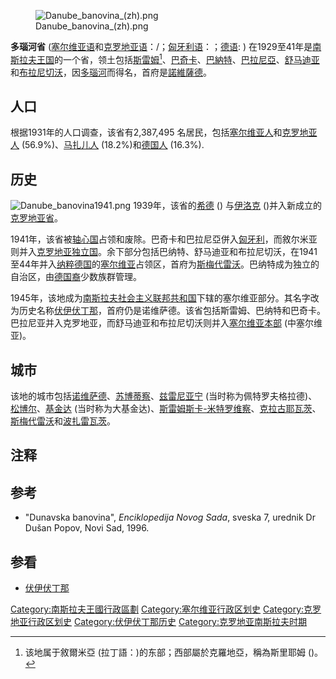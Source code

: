 {{Infobox Former Subdivision
|native_name            = Дунавска бановина<br/>''Dunavska banovina''
|conventional_long_name = 多瑙河省
|common_name            = Danube Banovina
|subdivision            = [[南斯拉夫王國#行政区划|省]]
|nation                 = [[南斯拉夫王国|南斯拉夫王国]]
|p1                     = 巴纳特、巴奇卡与巴兰尼亚省
|flag_p1                = Flag of the Kingdom of Yugoslavia.svg
|s1                     = 塞爾維亞救國政府
|flag_s1                = Flag of German Reich (1935–1945).svg
|s2                     = 伏伊伏丁那社会主义自治省
|flag_s2                = Flag of the Socialist Republic of Serbia.svg
|s3                     = 塞爾維亞社會主義共和國
|flag_s3                = Flag of the Socialist Republic of Serbia.svg
|s4                     = 克羅地亞社會主義共和國
|flag_s4                = Flag of SR Croatia.svg
|event_start            = 
|year_start             = 1929年
|date_start             = 1929年10月3日
|event_end              = 
|year_end               = 1941年
|date_end               = 1941年4月17日
|image_coat             = 
|image_map              = Locator map Danube Banovina in Yugoslavia 1929-1939.svg
|image_map_caption      = 1941年的多瑙河省
|capital                = [[諾維薩德|諾維薩德]]<small><br/>(1929–1941)</small><br/>[[斯梅代雷沃|斯梅代雷沃]]<br/><small>(1941)</small><ref>http://www.jasatomic.org/monografija/</ref>
|stat_area1             = 
|stat_pop1              = 
|stat_year1             = 
|category=
|today                  = {{flag|Serbia}}<br>{{flag|Croatia}}
|footnotes              = 
|estcat=南斯拉夫
}}

[[File:Danube_banovina_(zh).png|thumb]]

'''多瑙河省''' ([[塞尔维亚语|塞尔维亚语]]和[[克罗地亚语|克罗地亚语]]：''{{lang|sr|Дунавска бановина}}''/''{{lang|sr|Dunavska banovina}}''；[[匈牙利语|匈牙利语]]：''{{lang|hu|Dunai Bánság}}''；[[德语|德语]]: ''{{lang|de|Donau-Banschaft}}'') 在1929至41年是[[南斯拉夫王国|南斯拉夫王国]]的一个省，领土包括[[斯雷姆|斯雷姆]]<ref>该地属于敘爾米亞<!-- 參照拉丁語發音取字 --> (拉丁語：{{lang|la|Syrmia}})的东部；西部屬於克羅地亞，稱為斯里耶姆 ({{lang|hr|Srijem}})。</ref>、[[巴奇卡|巴奇卡]]、[[巴納特|巴納特]]、[[巴拉尼亞|巴拉尼亞]]、[[舒马迪亚|舒马迪亚]]和[[布拉尼切沃|布拉尼切沃]]，因[[多瑙河|多瑙河]]而得名，首府是[[諾維薩德|諾維薩德]]。

== 人口 ==

根据1931年的人口调查，该省有2,387,495 名居民，包括[[塞尔维亚人|塞尔维亚人]]和[[克罗地亚人|克罗地亚人]] (56.9%)、[[马扎儿人|马扎儿人]] (18.2%)和[[德国人|德国人]] (16.3%). 

== 历史 ==
[[File:Danube_banovina1941.png|thumbnail]]
1939年，该省的[[希德|希德]] ({{lang|hr|Šid}}) 与[[伊洛克|伊洛克]] ({{lang|hr|Ilok}})并入新成立的[[克罗地亚省|克罗地亚省]]。

1941年，该省被[[轴心国|轴心国]]占领和废除。巴奇卡和巴拉尼亞併入[[匈牙利|匈牙利]]，而敘尔米亚则并入[[克罗地亚独立国|克罗地亚独立国]]。余下部分包括巴纳特、舒马迪亚和布拉尼切沃，在1941至44年并入[[纳粹德国|纳粹德国]]的[[塞尔维亚|塞尔维亚]]占领区，首府为[[斯梅代雷沃|斯梅代雷沃]]。巴纳特成为独立的自治区，由[[德国人|德国裔]]少数族群管理。

1945年，该地成为[[南斯拉夫社会主义联邦共和国|南斯拉夫社会主义联邦共和国]]下辖的塞尔维亚部分。其名字改为历史名称[[伏伊伏丁那|伏伊伏丁那]]，首府仍是诺维萨德。该省包括斯雷姆、巴纳特和巴奇卡。巴拉尼亚并入克罗地亚，而舒马迪亚和布拉尼切沃则并入[[塞尔维亚本部|塞尔维亚本部]] (中塞尔维亚)。

== 城市 ==

该地的城市包括[[诺维萨德|诺维萨德]]、[[苏博蒂察|苏博蒂察]]、[[兹雷尼亚宁|兹雷尼亚宁]] (当时称为佩特罗夫格拉德)、[[松博尔|松博尔]]、[[基金达|基金达]] (当时称为大基金达)、[[斯雷姆斯卡-米特罗维察|斯雷姆斯卡-米特罗维察]]、[[克拉古耶瓦茨|克拉古耶瓦茨]]、[[斯梅代雷沃|斯梅代雷沃]]和[[波扎雷瓦茨|波扎雷瓦茨]]。

== 注释 ==
<references />

== 参考 ==
* "Dunavska banovina", ''Enciklopedija Novog Sada'', sveska 7, urednik Dr Dušan Popov, Novi Sad, 1996.

== 参看 ==
* [[伏伊伏丁那|伏伊伏丁那]]

{{banovina}}

{{commons category|Danube Banovina}}

{{coord|45.3333|N|19.8500|E|source:wikidata|display=title}}
[[Category:南斯拉夫王國行政區劃|Category:南斯拉夫王國行政區劃]]
[[Category:塞尔维亚行政区划史|Category:塞尔维亚行政区划史]]
[[Category:克罗地亚行政区划史|Category:克罗地亚行政区划史]]
[[Category:伏伊伏丁那历史|Category:伏伊伏丁那历史]]
[[Category:克罗地亚南斯拉夫时期|Category:克罗地亚南斯拉夫时期]]